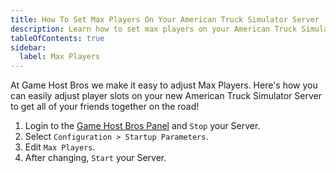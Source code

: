 ```yaml
---
title: How To Set Max Players On Your American Truck Simulator Server
description: Learn how to set max players on your American Truck Simulator Server
tableOfContents: true
sidebar:
  label: Max Players
---
```


At Game Host Bros we make it easy to adjust Max Players. Here's how you can easily adjust player slots on your new American Truck Simulator Server to get all of your friends together on the road!

1. Login to the [Game Host Bros Panel](https://panel.gamehostbros.com/) and `Stop` your Server.
2. Select `Configuration > Startup Parameters`.
3. Edit `Max Players`.
4. After changing, `Start` your Server.

